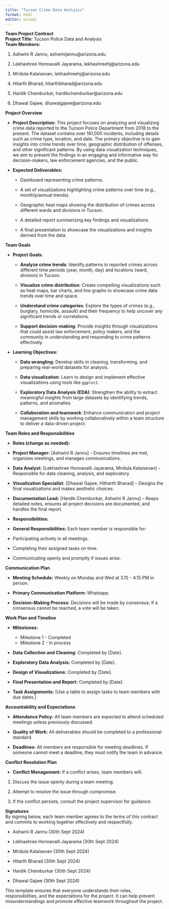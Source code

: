 ```yaml
---
title: "Tucson Crime Data Analysis"
format: html
editor: visual
---
```


**Team Project Contract**\
**Project Title:** Tucson Police Data and Analysis\
**Team Members:**

1.  Ashwini R Jannu, ashwinijannu\@arizona.edu

2.  Lekhashree Honnavalli Jayarama, lekhashreehj\@arizona.edu

3.  Mridula Kalaisevan, lekhashreehj\@arizona.edu

4.  Hitarth Bharad, hitarthbharad\@arizona.edu

5.  Hardik Chemburkar, hardikchemburkar\@arizona.edu

6.  Dhawal Gajwe, dhawalgajwe\@arizona.edu

**Project Overview**

-   **Project Description:** This project focuses on analyzing and visualizing crime data reported to the Tucson Police Department from 2018 to the present. The dataset contains over 181,000 incidents, including details such as crime type, location, and date. The primary objective is to gain insights into crime trends over time, geographic distribution of offenses, and other significant patterns. By using data visualization techniques, we aim to present the findings in an engaging and informative way for decision-makers, law enforcement agencies, and the public.

-   **Expected Deliverables:**

    -   Dashboard representing crime patterns.

    -   A set of visualizations highlighting crime patterns over time (e.g., monthly/annual trends).

    <!-- -->

    -   Geographic heat maps showing the distribution of crimes across different wards and divisions in Tucson.

    -   A detailed report summarizing key findings and visualizations.

    -   A final presentation to showcase the visualizations and insights derived from the data.

**Team Goals**

-   **Project Goals:**

    -   **Analyze crime trends**: Identify patterns in reported crimes across different time periods (year, month, day) and locations (ward, division) in Tucson.

    <!-- -->

    -   **Visualize crime distribution**: Create compelling visualizations such as heat maps, bar charts, and line graphs to showcase crime data trends over time and space.

    -   **Understand crime categories**: Explore the types of crimes (e.g., burglary, homicide, assault) and their frequency to help uncover any significant trends or correlations.

    -   **Support decision-making**: Provide insights through visualizations that could assist law enforcement, policy makers, and the community in understanding and responding to crime patterns effectively.

-   **Learning Objectives:**

    -   **Data wrangling**: Develop skills in cleaning, transforming, and preparing real-world datasets for analysis.

    <!-- -->

    -   **Data visualization**: Learn to design and implement effective visualizations using tools like `ggplot2`.

    -   **Exploratory Data Analysis (EDA)**: Strengthen the ability to extract meaningful insights from large datasets by identifying trends, patterns, and anomalies.

    -   **Collaboration and teamwork**: Enhance communication and project management skills by working collaboratively within a team structure to deliver a data-driven project.

**Team Roles and Responsibilities**

-   **Roles (change as needed):**

<!-- -->

-   **Project Manager:** \[Ashwini R Jannu\] – Ensures timelines are met, organizes meetings, and manages communications.

-   **Data Analyst:** \[Lekhashree Honnavalli Jayarama, Mridula Kalaisevan\] – Responsible for data cleaning, analysis, and exploratory

-   **Visualization Specialist:** \[Dhawal Gajwe, Hitharth Bharad\] – Designs the final visualizations and makes aesthetic choices.

-   **Documentation Lead:** \[Hardik Chemburkar, Ashwini R Jannu\] – Keeps detailed notes, ensures all project decisions are documented, and handles the final report.

<!-- -->

-   **Responsibilities:**

-   **General Responsibilities:** Each team member is responsible for:

<!-- -->

-   Participating actively in all meetings.

-   Completing their assigned tasks on time.

<!-- -->

-   Communicating openly and promptly if issues arise.

**Communication Plan**

-   **Meeting Schedule:** Weekly on Monday and Wed at 3.15 - 4.15 PM in person.

-   **Primary Communication Platform:** Whatsapp.

-   **Decision-Making Process:** Decisions will be made by consensus; if a consensus cannot be reached, a vote will be taken.

**Work Plan and Timeline**

-   **Milestones:**

    -   Milestone 1 - Completed
    -   Milestone 2 - In process

-   **Data Collection and Cleaning:** Completed by \[Date\].

-   **Exploratory Data Analysis:** Completed by \[Date\].

-   **Design of Visualizations:** Completed by \[Date\].

-   **Final Presentation and Report:** Completed by \[Date\].

-   **Task Assignments:** \[Use a table to assign tasks to team members with due dates.\]

**Accountability and Expectations**

-   **Attendance Policy:** All team members are expected to attend scheduled meetings unless previously discussed.

-   **Quality of Work:** All deliverables should be completed to a professional standard.

-   **Deadlines:** All members are responsible for meeting deadlines. If someone cannot meet a deadline, they must notify the team in advance.

**Conflict Resolution Plan**

-   **Conflict Management:** If a conflict arises, team members will:

1.  Discuss the issue openly during a team meeting.

2.  Attempt to resolve the issue through compromise.

3.  If the conflict persists, consult the project supervisor for guidance.

**Signatures**\
By signing below, each team member agrees to the terms of this contract and commits to working together effectively and respectfully.

-   Ashwini R Jannu (30th Sept 2024)

-   Lekhashree Honnavalli Jayarama (30th Sept 2024)

-   Mridula Kalaisevan (30th Sept 2024)

-   Hitarth Bharad (30th Sept 2024)

-   Hardik Chemburkar (30th Sept 2024)

-   Dhawal Gajwe (30th Sept 2024)

This template ensures that everyone understands their roles, responsibilities, and the expectations for the project. It can help prevent misunderstandings and promote effective teamwork throughout the project.
